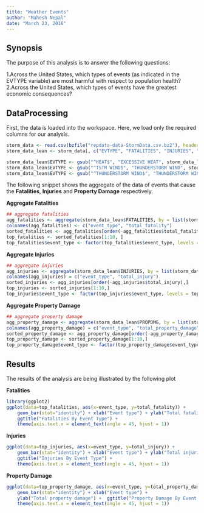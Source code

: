 ---
title: "Weather Events"
author: "Mahesh Nepal"
date: "March 23, 2016"
---

Synopsis
---

The purpose of this analysis is to answer the following questions:

1.Across the United States, which types of events (as indicated in the EVTYPE variable) are most harmful with respect to population health?
2.Across the United States, which types of events have the greatest economic consequences?


DataProcessing
---

First, the data is loaded into the workspace. Here, we load only the required columns for our analysis.
```{r}
storm_data <- read.csv(bzfile("repdata-data-StormData.csv.bz2"), header = T)
storm_data_lean <- storm_data[, c("EVTYPE", "FATALITIES", "INJURIES", "PROPDMG")]

storm_data_lean$EVTYPE <- gsub("^HEAT$", "EXCESSIVE HEAT", storm_data_lean$EVTYPE)
storm_data_lean$EVTYPE <- gsub("^TSTM WIND$", "THUNDERSTORM WIND", storm_data_lean$EVTYPE)
storm_data_lean$EVTYPE <- gsub("^THUNDERSTORM WIND$", "THUNDERSTORM WINDS", storm_data_lean$EVTYPE)
```

The following snippet shows the aggregate of the data of events that cause the **Fatalities**, **Injuries** and **Property Damage** respectively.

**Aggregate Fatalities**
```{r}
## aggregate fatalities
agg_fatalities <- aggregate(storm_data_lean$FATALITIES, by = list(storm_data_lean$EVTYPE), FUN = sum, na.rm = T)
colnames(agg_fatalities) <- c("event_type", "total_fatality")
sorted_fatalities <- agg_fatalities[order(-agg_fatalities$total_fatality),]
top_fatalities <- sorted_fatalities[1:10, ]
top_fatalities$event_type <- factor(top_fatalities$event_type, levels = top_fatalities$event_type, ordered = T)
```

**Aggregate Injuries**
```{r}
## aggregate injuries
agg_injuries <- aggregate(storm_data_lean$INJURIES, by = list(storm_data_lean$EVTYPE), FUN=sum, na.rm = T)
colnames(agg_injuries) = c("event_type", "total_injury")
sorted_injuries <- agg_injuries[order(-agg_injuries$total_injury),] 
top_injuries <- sorted_injuries[1:10,]
top_injuries$event_type <- factor(top_injuries$event_type, levels = top_injuries$event_type, ordered = T)
```

**Aggregate Property Damage**
```{r}
## aggregate property damage
agg_property_damage <- aggregate(storm_data_lean$PROPDMG, by = list(storm_data_lean$EVTYPE), FUN = sum, na.rm = T)
colnames(agg_property_damage) = c("event_type", "total_property_damage")
sorted_property_damage <- agg_property_damage[order(-agg_property_damage$total_property_damage),] 
top_property_damage <- sorted_property_damage[1:10,]
top_property_damage$event_type <- factor(top_property_damage$event_type, levels = top_property_damage$event_type, ordered = T)
```


Results
---
The results of the analysis are being illustrated by the following plot

**Fatalities**
```{r}
library(ggplot2)
ggplot(data=top_fatalities, aes(x=event_type, y=total_fatality)) + 
    geom_bar(stat="identity") + xlab("Event type") + ylab("Total fatalities") + 
    ggtitle("Fatalities By Event Type") +
    theme(axis.text.x = element_text(angle = 45, hjust = 1))
```

**Injuries**
```{r}
ggplot(data=top_injuries, aes(x=event_type, y=total_injury)) + 
    geom_bar(stat="identity") + xlab("Event type") + ylab("Total injuries") + 
    ggtitle("Injuries By Event Type") +
    theme(axis.text.x = element_text(angle = 45, hjust = 1))
```

**Property Damage**
```{r}
ggplot(data=top_property_damage, aes(x=event_type, y=total_property_damage)) + 
    geom_bar(stat="identity") + xlab("Event type") + 
    ylab("Total property damage") +  ggtitle("Property Damage By Event Type") + 
    theme(axis.text.x = element_text(angle = 45, hjust = 1))
```